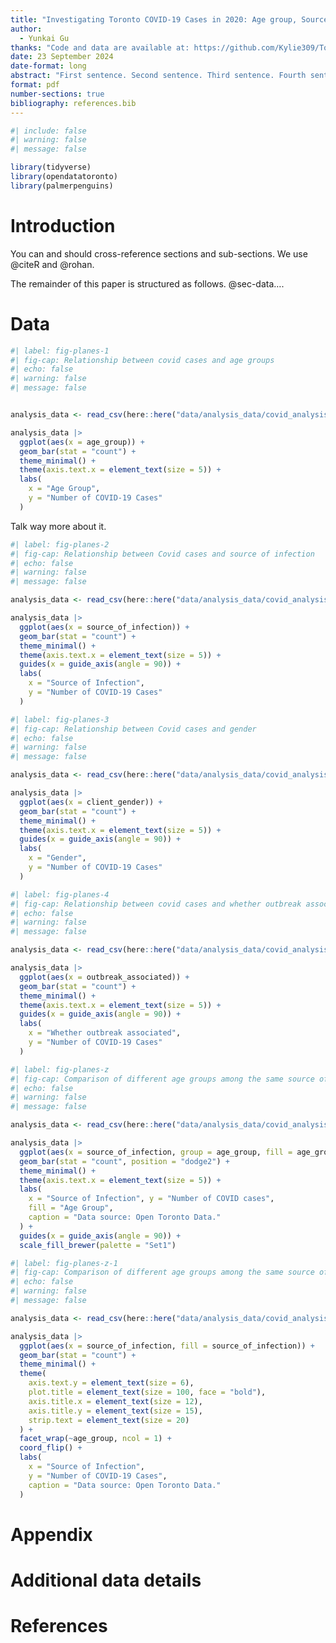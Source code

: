 ```yaml
---
title: "Investigating Toronto COVID-19 Cases in 2020: Age group, Source of Infection, and Whether Outbreak Associated"
author: 
  - Yunkai Gu
thanks: "Code and data are available at: https://github.com/Kylie309/Toronto-2020-Covid-Cases."
date: 23 September 2024
date-format: long
abstract: "First sentence. Second sentence. Third sentence. Fourth sentence."
format: pdf
number-sections: true
bibliography: references.bib
---
```


```r
#| include: false
#| warning: false
#| message: false

library(tidyverse)
library(opendatatoronto)
library(palmerpenguins)
```


# Introduction

You can and should cross-reference sections and sub-sections. We use @citeR and @rohan.

The remainder of this paper is structured as follows. @sec-data....


\newpage


# Data {#sec-data}


```r
#| label: fig-planes-1
#| fig-cap: Relationship between covid cases and age groups
#| echo: false
#| warning: false
#| message: false


analysis_data <- read_csv(here::here("data/analysis_data/covid_analysis_data.csv"))

analysis_data |> 
  ggplot(aes(x = age_group)) +
  geom_bar(stat = "count") +
  theme_minimal() +
  theme(axis.text.x = element_text(size = 5)) +
  labs(
    x = "Age Group",
    y = "Number of COVID-19 Cases"
  )

```

Talk way more about it. 


```r
#| label: fig-planes-2
#| fig-cap: Relationship between Covid cases and source of infection
#| echo: false
#| warning: false
#| message: false

analysis_data <- read_csv(here::here("data/analysis_data/covid_analysis_data.csv"))

analysis_data |> 
  ggplot(aes(x = source_of_infection)) +
  geom_bar(stat = "count") +
  theme_minimal() +
  theme(axis.text.x = element_text(size = 5)) +
  guides(x = guide_axis(angle = 90)) +
  labs(
    x = "Source of Infection",
    y = "Number of COVID-19 Cases"
  )

```


```r
#| label: fig-planes-3
#| fig-cap: Relationship between Covid cases and gender
#| echo: false
#| warning: false
#| message: false

analysis_data <- read_csv(here::here("data/analysis_data/covid_analysis_data.csv"))

analysis_data |> 
  ggplot(aes(x = client_gender)) +
  geom_bar(stat = "count") +
  theme_minimal() +
  theme(axis.text.x = element_text(size = 5)) +
  guides(x = guide_axis(angle = 90)) +
  labs(
    x = "Gender",
    y = "Number of COVID-19 Cases"
  )

```


```r
#| label: fig-planes-4
#| fig-cap: Relationship between covid cases and whether outbreak associated
#| echo: false
#| warning: false
#| message: false

analysis_data <- read_csv(here::here("data/analysis_data/covid_analysis_data.csv"))

analysis_data |> 
  ggplot(aes(x = outbreak_associated)) +
  geom_bar(stat = "count") +
  theme_minimal() +
  theme(axis.text.x = element_text(size = 5)) +
  guides(x = guide_axis(angle = 90)) +
  labs(
    x = "Whether outbreak associated",
    y = "Number of COVID-19 Cases"
  )

```


```r
#| label: fig-planes-z
#| fig-cap: Comparison of different age groups among the same source of infection
#| echo: false
#| warning: false
#| message: false

analysis_data <- read_csv(here::here("data/analysis_data/covid_analysis_data.csv"))

analysis_data |> 
  ggplot(aes(x = source_of_infection, group = age_group, fill = age_group)) +
  geom_bar(stat = "count", position = "dodge2") +
  theme_minimal() +
  theme(axis.text.x = element_text(size = 5)) +
  labs(
    x = "Source of Infection", y = "Number of COVID cases",
    fill = "Age Group",
    caption = "Data source: Open Toronto Data."
  ) +
  guides(x = guide_axis(angle = 90)) +
  scale_fill_brewer(palette = "Set1")

```


\newpage


```r
#| label: fig-planes-z-1
#| fig-cap: Comparison of different age groups among the same source of infection
#| echo: false
#| warning: false
#| message: false

analysis_data <- read_csv(here::here("data/analysis_data/covid_analysis_data.csv"))

analysis_data |> 
  ggplot(aes(x = source_of_infection, fill = source_of_infection)) +
  geom_bar(stat = "count") +
  theme_minimal() +
  theme(
    axis.text.y = element_text(size = 6),  
    plot.title = element_text(size = 100, face = "bold"),
    axis.title.x = element_text(size = 12),  
    axis.title.y = element_text(size = 15),
    strip.text = element_text(size = 20)
  ) +
  facet_wrap(~age_group, ncol = 1) +
  coord_flip() +
  labs(
    x = "Source of Infection",
    y = "Number of COVID-19 Cases",
    caption = "Data source: Open Toronto Data."
  )

```



\clearpage

\appendix

# Appendix {-}


# Additional data details



\newpage


# References


